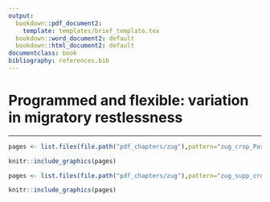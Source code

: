 ```yaml
---
output:
  bookdown::pdf_document2:
    template: templates/brief_template.tex
  bookdown::word_document2: default
  bookdown::html_document2: default
documentclass: book
bibliography: references.bib
---
```


<!-- (ref:cicero-quote) --- Cicero's *de Finibus Bonorum et Malorum*. -->

<!-- ```{block type='savequote', quote_author='(ref:cicero-quote)', include=knitr::is_latex_output()} -->
<!-- Neque porro quisquam est qui dolorem ipsum quia dolor sit amet, consectetur, adipisci velit... -->

<!-- There is no one who loves pain itself, who seeks after it and wants to have it, simply because it is pain... -->
<!-- ``` -->

<!-- 
Notes for adding an opening quote in PDF output:
i) add the reference for the quote with the chunk option quote_author="my author name",
ii) include=knitr::opts_knit$get('rmarkdown.pandoc.to') == 'latex' means that these quotes are only included when output is latex (in HTML output, it would appear by the end of the previous page)
iii) You can't use markdown syntax inside chunk options, so if you want to e.g. italicise a book name in the quote reference use a 'text reference': Create a named piece of text with '(ref:label-name) My text', then link to this in the chunk option with quote_author='(ref:label-name)'
-->

# Programmed and flexible: variation in migratory restlessness {#programmed-and-flexible}
\minitoc <!-- this will include a mini table of contents-->

<!--
The {#rmd-basics} text after the chapter declaration will allow us to link throughout the document back to the beginning of this chapter. Reference labels will automatically be generated if you don't specify them, as the lowercase title with spaces replaced by hypens (e.g. r-markdown-basics). Look for the reference to this label at the beginning of the next chapter.
-->

---------

<!-- ```{r pagebreak, results='asis', eval=knitr::is_latex_output(),echo=F,message=F} -->
<!-- cat('\\newpage') -->
<!-- ``` -->


```r
pages <- list.files(file.path("pdf_chapters/zug"),pattern="zug_crop_Part",full.names = T)

knitr::include_graphics(pages)  
```


```r
pages <- list.files(file.path("pdf_chapters/zug"),pattern="zug_supp_crop_Part",full.names = T)

knitr::include_graphics(pages)  
```